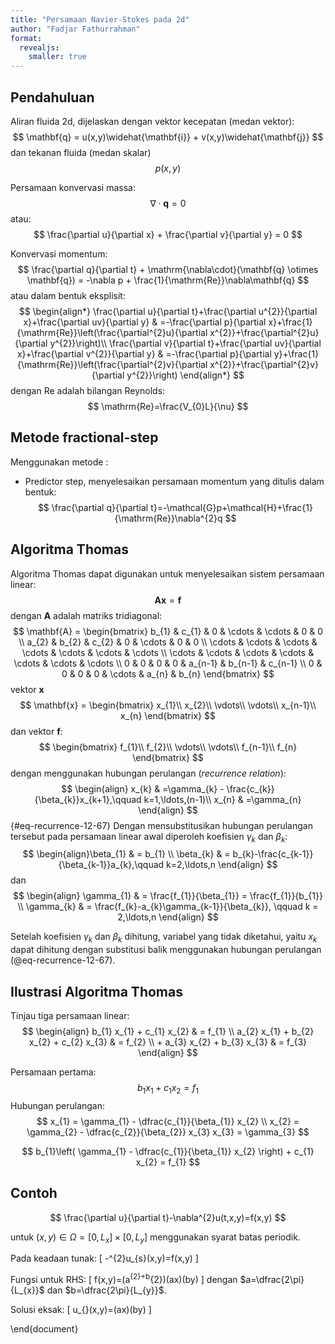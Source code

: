 ```yaml
---
title: "Persamaan Navier-Stokes pada 2d"
author: "Fadjar Fathurrahman"
format:
  revealjs:
    smaller: true
---
```



## Pendahuluan {.scrollable}

Aliran fluida 2d, dijelaskan dengan vektor kecepatan (medan vektor):
$$
\mathbf{q} = u(x,y)\widehat{\mathbf{i}} + v(x,y)\widehat{\mathbf{j}}
$$
dan tekanan fluida (medan skalar)
$$
p(x,y)
$$

Persamaan konvervasi massa: 
$$
\nabla \cdot \mathbf{q} = 0
$$
atau:
$$
\frac{\partial u}{\partial x} + \frac{\partial v}{\partial y} = 0
$$

Konvervasi momentum:
$$
\frac{\partial q}{\partial t} + \mathrm{\nabla\cdot}(\mathbf{q} \otimes \mathbf{q}) =
-\nabla p + \frac{1}{\mathrm{Re}}\nabla\mathbf{q}
$$
atau dalam bentuk eksplisit:
$$
\begin{align*}
\frac{\partial u}{\partial t}+\frac{\partial u^{2}}{\partial x}+\frac{\partial uv}{\partial y} & =-\frac{\partial p}{\partial x}+\frac{1}{\mathrm{Re}}\left(\frac{\partial^{2}u}{\partial x^{2}}+\frac{\partial^{2}u}{\partial y^{2}}\right)\\
\frac{\partial v}{\partial t}+\frac{\partial uv}{\partial x}+\frac{\partial v^{2}}{\partial y} & =-\frac{\partial p}{\partial y}+\frac{1}{\mathrm{Re}}\left(\frac{\partial^{2}v}{\partial x^{2}}+\frac{\partial^{2}v}{\partial y^{2}}\right)
\end{align*}
$$
dengan $\mathrm{Re}$ adalah bilangan Reynolds:
$$
\mathrm{Re}=\frac{V_{0}L}{\nu}
$$


## Metode fractional-step {.scrollable}

Menggunakan metode \emph{fractional-step}:

- Predictor step, menyelesaikan persamaan momentum yang ditulis dalam bentuk:
$$
\frac{\partial q}{\partial t}=-\mathcal{G}p+\mathcal{H}+\frac{1}{\mathrm{Re}}\nabla^{2}q
$$



## Algoritma Thomas {.scrollable}

Algoritma Thomas dapat digunakan untuk menyelesaikan sistem persamaan linear:
$$
\mathbf{A}\mathbf{x} = \mathbf{f}
$$
dengan $\mathbf{A}$ adalah matriks tridiagonal:
$$
\mathbf{A} =
\begin{bmatrix}
b_{1} & c_{1} & 0 & \cdots & \cdots & 0 & 0 \\
a_{2} & b_{2} & c_{2} & 0 & \cdots & 0 & 0 \\
\cdots & \cdots & \cdots & \cdots & \cdots & \cdots & \cdots \\
\cdots & \cdots & \cdots & \cdots & \cdots & \cdots & \cdots \\
0 & 0 & 0 & 0 & a_{n-1} & b_{n-1} & c_{n-1} \\
0 & 0 & 0 & 0 & \cdots & a_{n} & b_{n}
\end{bmatrix}
$$
vektor $\mathbf{x}$
$$
\mathbf{x} =
\begin{bmatrix}
x_{1}\\
x_{2}\\
\vdots\\
\vdots\\
x_{n-1}\\
x_{n}
\end{bmatrix}
$$
dan vektor $\mathbf{f}$:
$$
\begin{bmatrix}
f_{1}\\
f_{2}\\
\vdots\\
\vdots\\
f_{n-1}\\
f_{n}
\end{bmatrix}
$$
dengan menggunakan hubungan perulangan (_recurrence relation_):
$$
\begin{align}
x_{k} & =\gamma_{k} - \frac{c_{k}}{\beta_{k}}x_{k+1},\qquad k=1,\ldots,(n-1)\\
x_{n} & =\gamma_{n}
\end{align}
$$ {#eq-recurrence-12-67}
Dengan mensubstitusikan hubungan perulangan tersebut pada persamaan linear awal
diperoleh koefisien $\gamma_{k}$ dan $\beta_{k}$:
$$
\begin{align}\beta_{1} & = b_{1} \\
\beta_{k} & = b_{k}-\frac{c_{k-1}}{\beta_{k-1}}a_{k},\qquad k=2,\ldots,n
\end{align}
$$
dan
$$
\begin{align}
\gamma_{1} & = \frac{f_{1}}{\beta_{1}} = \frac{f_{1}}{b_{1}} \\
\gamma_{k} & = \frac{f_{k}-a_{k}\gamma_{k-1}}{\beta_{k}}, \qquad k = 2,\ldots,n
\end{align}
$$

Setelah koefisien $\gamma_{k}$ dan $\beta_{k}$ dihitung, variabel yang tidak diketahui,
yaitu $x_{k}$ dapat dihitung dengan substitusi balik menggunakan hubungan perulangan
(@eq-recurrence-12-67).

## Ilustrasi Algoritma Thomas

Tinjau tiga persamaan linear:
$$
\begin{align}
b_{1} x_{1} + c_{1} x_{2}               & = f_{1} \\
a_{2} x_{1} + b_{2} x_{2} + c_{2} x_{3} & = f_{2} \\
            + a_{3} x_{2} + b_{3} x_{3} & = f_{3}
\end{align}
$$

Persamaan pertama:
$$
b_{1} x_{1} + c_{1} x_{2} = f_{1}
$$
Hubungan perulangan:
$$
x_{1} = \gamma_{1} - \dfrac{c_{1}}{\beta_{1}} x_{2} \\
x_{2} = \gamma_{2} - \dfrac{c_{2}}{\beta_{2}} x_{3}
x_{3} = \gamma_{3}
$$

$$
b_{1}\left( \gamma_{1} - \dfrac{c_{1}}{\beta_{1}} x_{2} \right) + c_{1} x_{2} = f_{1}
$$


## Contoh

$$
\frac{\partial u}{\partial t}-\nabla^{2}u(t,x,y)=f(x,y)
$$

untuk $(x,y)\in\Omega=\left[0,L_{x}\right]\times\left[0,L_{y}\right]$
menggunakan syarat batas periodik.

Pada keadaan tunak:
\[
-\nabla^{2}u_{s}(x,y)=f(x,y)
\]

Fungsi untuk RHS:
\[
f(x,y)=(a^{2}+b^{2})\sin(ax)\cos(by)
\]
dengan $a=\dfrac{2\pi}{L_{x}}$ dan $b=\dfrac{2\pi}{L_{y}}$.

Solusi eksak:
\[
u_{\mathrm{exact}}(x,y)=\sin(ax)\cos(by)
\]

\end{document}
